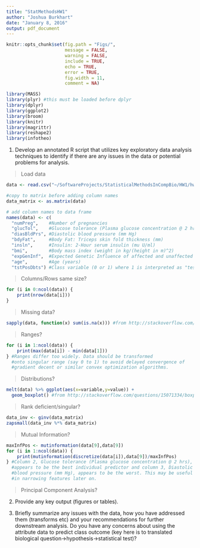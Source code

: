```yaml
---
title: "StatMethodsHW1"
author: "Joshua Burkhart"
date: "January 8, 2016"
output: pdf_document
---
```


```r
knitr::opts_chunk$set(fig.path = "Figs/",
                      message = FALSE,
                      warning = FALSE,
                      include = TRUE,
                      echo = TRUE,
                      error = TRUE,
                      fig.width = 11,
                      comment = NA)
```

```r
library(MASS)
library(plyr) #this must be loaded before dplyr 
library(dplyr)
library(ggplot2)
library(broom)
library(knitr)
library(magrittr)
library(reshape2)
library(infotheo)
```

1. Develop an annotated R script that utilizes key exploratory data analysis techniques to identify if there are any issues in the data or potential problems for analysis.

> Load data

```r
data <- read.csv("~/SoftwareProjects/StatisticalMethodsInCompBio/HW1/hw1data.txt",sep="")

#copy to matrix before adding column names
data_matrix <- as.matrix(data)

# add column names to data frame
names(data) <- c(
  "numPreg",    #Number of pregnancies
  "glucTol",    #Glucose tolerance (Plasma glucose concentration @ 2 hrs)
  "diasBldPrs", #Diastolic blood pressure (mm Hg)
  "bdyFat",     #Body Fat: Triceps skin fold thickness (mm)
  "insln",      #Insulin: 2-Hour serum insulin (mu U/ml)
  "bmi",        #Body mass index (weight in kg/(height in m)^2)
  "expGenInf",  #Expected Genetic Influence of affected and unaffected relatives on subject's eventual risk
  "age",        #Age (years)
  "tstPosDbts") #Class variable (0 or 1) where 1 is interpreted as "tested positive for diabetes"
```

> Columns/Rows same size?

```r
for (i in 0:ncol(data)) {
    print(nrow(data[i]))
}
```

> Missing data?

```r
sapply(data, function(x) sum(is.na(x))) #from http://stackoverflow.com/questions/8317231/elegant-way-to-report-missing-values-in-a-data-frame
```

> Ranges?

```r
for (i in 1:ncol(data)) {
    print(max(data[i]) - min(data[1]))
} #Ranges differ too widely. Data should be transformed
  #onto singular range (say 0 to 1) to avoid delayed convergence of
  #gradient decent or similar convex optimization algorithms.
```

> Distributions?

```r
melt(data) %>% ggplot(aes(x=variable,y=value)) +
  geom_boxplot() #from http://stackoverflow.com/questions/15071334/boxplot-of-table-using-ggplot2
```

> Rank deficient/singular?

```r
data_inv <- ginv(data_matrix)
zapsmall(data_inv %*% data_matrix)
```

> Mutual Information?

```r
maxInfPos <- mutinformation(data[9],data[9])
for (i in 1:ncol(data)) {
    print(mutinformation(discretize(data[i]),data[9])/maxInfPos)
} #Column 2, Glucose tolerance (Plasma glucose concentration @ 2 hrs),
  #appears to be the best individual predictor and column 3, Diastolic
  #blood pressure (mm Hg), appears to be the worst. This may be useful
  #in narrowing features later on.
```

> Principal Component Analysis?

2. Provide any key output (figures or tables).

3. Briefly summarize any issues with the data, how you have addressed them (transforms etc) and your recommendations for further downstream analysis. Do you have any concerns about using the attribute data to predict class outcome (key here is to translated biological question->hypothesis->statistical test)?



